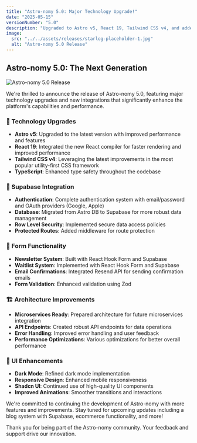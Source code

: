 ```yaml
---
title: "Astro-nomy 5.0: Major Technology Upgrade!"
date: "2025-05-15"
versionNumber: "5.0"
description: "Upgraded to Astro v5, React 19, Tailwind CSS v4, and added Supabase integration."
image:
  src: "../../assets/releases/starlog-placeholder-1.jpg"
  alt: "Astro-nomy 5.0 Release"
---
```


## Astro-nomy 5.0: The Next Generation

![Astro-nomy 5.0 Release](../../assets/releases/starlog-placeholder-1.jpg)

We're thrilled to announce the release of Astro-nomy 5.0, featuring major technology upgrades and new integrations that significantly enhance the platform's capabilities and performance.

### 🚀 Technology Upgrades

- **Astro v5**: Upgraded to the latest version with improved performance and features
- **React 19**: Integrated the new React compiler for faster rendering and improved performance
- **Tailwind CSS v4**: Leveraging the latest improvements in the most popular utility-first CSS framework
- **TypeScript**: Enhanced type safety throughout the codebase

### 🔐 Supabase Integration

- **Authentication**: Complete authentication system with email/password and OAuth providers (Google, Apple)
- **Database**: Migrated from Astro DB to Supabase for more robust data management
- **Row Level Security**: Implemented secure data access policies
- **Protected Routes**: Added middleware for route protection

### 📧 Form Functionality

- **Newsletter System**: Built with React Hook Form and Supabase
- **Waitlist System**: Implemented with React Hook Form and Supabase
- **Email Confirmations**: Integrated Resend API for sending confirmation emails
- **Form Validation**: Enhanced validation using Zod

### 🏗️ Architecture Improvements

- **Microservices Ready**: Prepared architecture for future microservices integration
- **API Endpoints**: Created robust API endpoints for data operations
- **Error Handling**: Improved error handling and user feedback
- **Performance Optimizations**: Various optimizations for better overall performance

### 🎨 UI Enhancements

- **Dark Mode**: Refined dark mode implementation
- **Responsive Design**: Enhanced mobile responsiveness
- **Shadcn UI**: Continued use of high-quality UI components
- **Improved Animations**: Smoother transitions and interactions

We're committed to continuing the development of Astro-nomy with more features and improvements. Stay tuned for upcoming updates including a blog system with Supabase, ecommerce functionality, and more!

Thank you for being part of the Astro-nomy community. Your feedback and support drive our innovation.
